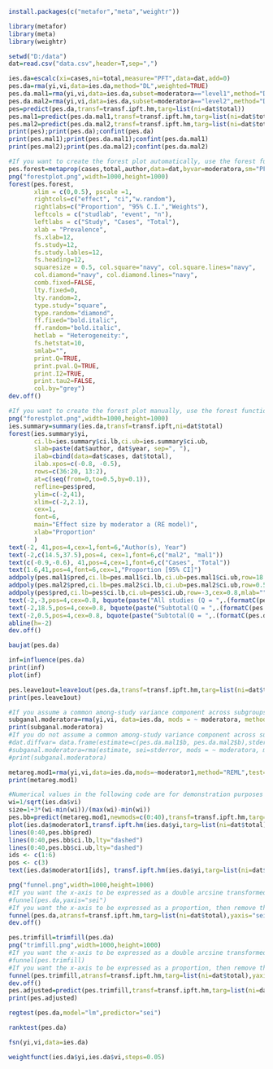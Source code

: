 ```r
install.packages(c("metafor","meta","weightr"))
```
```r
library(metafor)
library(meta)
library(weightr)
```
```r
setwd("D:/data")
dat=read.csv("data.csv",header=T,sep=",")
```
```r
ies.da=escalc(xi=cases,ni=total,measure="PFT",data=dat,add=0)
pes.da=rma(yi,vi,data=ies.da,method="DL",weighted=TRUE) 
pes.da.mal1=rma(yi,vi,data=ies.da,subset=moderatora=="level1",method="DL")
pes.da.mal2=rma(yi,vi,data=ies.da,subset=moderatora=="level2",method="DL")
pes=predict(pes.da,transf=transf.ipft.hm,targ=list(ni=dat$total))
pes.mal1=predict(pes.da.mal1,transf=transf.ipft.hm,targ=list(ni=dat$total))
pes.mal2=predict(pes.da.mal2,transf=transf.ipft.hm,targ=list(ni=dat$total))
print(pes);print(pes.da);confint(pes.da)
print(pes.mal1);print(pes.da.mal1);confint(pes.da.mal1)
print(pes.mal2);print(pes.da.mal2);confint(pes.da.mal2)
```
```r
#If you want to create the forest plot automatically, use the forest function in the meta package. Numerical values in the following code are for demonstration purposes only. You need to respecify these values according to your dataset.
pes.forest=metaprop(cases,total,author,data=dat,byvar=moderatora,sm="PFT",method.tau="DL",incr=0.5,allincr=FALSE,addincr=FALSE,title="")
png("forestplot.png",width=1000,height=1000)
forest(pes.forest,
       xlim = c(0,0.5), pscale =1, 
       rightcols=c("effect", "ci","w.random"),
       rightlabs=c("Proportion", "95% C.I.","Weights"),
       leftcols = c("studlab", "event", "n"), 
       leftlabs = c("Study", "Cases", "Total"),
       xlab = "Prevalence", 
       fs.xlab=12,
       fs.study=12,
       fs.study.lables=12,
       fs.heading=12,
       squaresize = 0.5, col.square="navy", col.square.lines="navy",
       col.diamond="navy", col.diamond.lines="navy",
       comb.fixed=FALSE,
       lty.fixed=0,
       lty.random=2, 
       type.study="square",
       type.random="diamond",
       ff.fixed="bold.italic",
       ff.random="bold.italic",
       hetlab = "Heterogeneity:",
       fs.hetstat=10,
       smlab="",
       print.Q=TRUE,
       print.pval.Q=TRUE,
       print.I2=TRUE,
       print.tau2=FALSE,
       col.by="grey")
dev.off()
```
```r
#If you want to create the forest plot manually, use the forest function in the metafor package. Numerical values in the following code are for demonstration purposes only. You need to respecify these values according to your dataset.
png("forestplot.png",width=1000,height=1000)
ies.summary=summary(ies.da,transf=transf.ipft,ni=dat$total)
forest(ies.summary$yi,
       ci.lb=ies.summary$ci.lb,ci.ub=ies.summary$ci.ub,
       slab=paste(dat$author, dat$year, sep=", "),
       ilab=cbind(data=dat$cases, dat$total),
       ilab.xpos=c(-0.8, -0.5),
       rows=c(36:20, 13:2),
       at=c(seq(from=0,to=0.5,by=0.1)), 
       refline=pes$pred,
       ylim=c(-2,41),
       xlim=c(-2,2.1),
       cex=1,
       font=6,
       main="Effect size by moderator a (RE model)",
       xlab="Proportion"
       )
text(-2, 41,pos=4,cex=1,font=6,"Author(s), Year")
text(-2,c(14.5,37.5),pos=4, cex=1,font=6,c("mal2", "mal1"))
text(c(-0.9,-0.6), 41,pos=4,cex=1,font=6,c("Cases", "Total"))
text(1.6,41,pos=4,font=6,cex=1,"Proportion [95% CI]")
addpoly(pes.mal1$pred,ci.lb=pes.mal1$ci.lb,ci.ub=pes.mal1$ci.ub,row=18.5,cex=0.8,mlab="")
addpoly(pes.mal2$pred,ci.lb=pes.mal2$ci.lb,ci.ub=pes.mal2$ci.ub,row=0.5,cex=0.8,mlab="")
addpoly(pes$pred,ci.lb=pes$ci.lb,ci.ub=pes$ci.ub,row=-3,cex=0.8,mlab="")
text(-2,-3,pos=4,cex=0.8, bquote(paste("All studies (Q = ",.(formatC(pes.da$QE, format="f")), ", df = ", .(pes.da$k - pes.da$p),", p = ", .(formatC(pes.da$QEp, format="f")), "; ", I^2, " = ",.(formatC(pes.da$I2, format="f")), "%",")")))
text(-2,18.5,pos=4,cex=0.8, bquote(paste("Subtotal(Q = ",.(formatC(pes.da.mal1$QE, format="f")), ", df = ", .(pes.da.mal1$k - pes.da.mal1$p),", p = ", .(formatC(pes.da.mal1$QEp, format="f")),"; ", I^2, " = ",.(formatC(pes.da.mal1$I2, format="f")), "%",")")))
text(-2,0.5,pos=4,cex=0.8, bquote(paste("Subtotal(Q = ",.(formatC(pes.da.mal2$QE, format="f")),", df = ", .(pes.da.mal2$k - pes.da.mal2$p), ", p = ", .(formatC(pes.da.mal2$QEp, format="f")), "; ", I^2, " = ",.(formatC(pes.da.mal2$I2, format="f")), "%",")")))
abline(h=-2)
dev.off()
```
```r
baujat(pes.da)
```
```r
inf=influence(pes.da)
print(inf)
plot(inf)
```
```r
pes.leave1out=leave1out(pes.da,transf=transf.ipft.hm,targ=list(ni=dat$total))
print(pes.leave1out)
```
```r
#If you assume a common among-study variance component across subgroups (pool within-group estimates of tau-squared), then remove the "#" sign before the following two lines.
subganal.moderatora=rma(yi,vi, data=ies.da, mods = ~ moderatora, method="DL")
print(subganal.moderatora)
#If you do not assume a common among-study variance component across subgroups (do not pool within-group estimates of tau-squared), then remove the "#" sign before the following three lines. This is the option used by RevMan.
#dat.diffvar= data.frame(estimate=c(pes.da.mal1$b, pes.da.mal2$b),stderror=c(pes.da.mal1$se, pes.da.mal2$se),moderatora = c("mal1","mal2"), tau2=round(c(pes.da.mal1$tau2, pes.da.mal2$tau2),3))
#subganal.moderatora=rma(estimate, sei=stderror, mods = ~ moderatora, method="FE", data=dat.diffvar)
#print(subganal.moderatora)
```
```r
metareg.mod1=rma(yi,vi,data=ies.da,mods=~moderator1,method="REML",test="z")
print(metareg.mod1)
```
```r
#Numerical values in the following code are for demonstration purposes only. You need to respecify these values according to your dataset.
wi=1/sqrt(ies.da$vi)
size=1+3*(wi-min(wi))/(max(wi)-min(wi))
pes.bb=predict(metareg.mod1,newmods=c(0:40),transf=transf.ipft.hm,targ=list(ni=dat$total))
plot(ies.da$moderator1,transf.ipft.hm(ies.da$yi,targ=list(ni=dat$total)),cex=size,pch=20,xlab="Moderator 1", ylab="Proportion",las=1)
lines(0:40,pes.bb$pred)
lines(0:40,pes.bb$ci.lb,lty="dashed")
lines(0:40,pes.bb$ci.ub,lty="dashed")
ids <- c(1:6)
pos <- c(3)
text(ies.da$moderator1[ids], transf.ipft.hm(ies.da$yi,targ=list(ni=dat$total))[ids], ids, cex=0.9, pos=pos)
```
```r
png("funnel.png",width=1000,height=1000)
#If you want the x-axis to be expressed as a double arcsine transformed proportion, then remove the "#" sign before the following line.
#funnel(pes.da,yaxis="sei")
#If you want the x-axis to be expressed as a proportion, then remove the "#" sign before the following line.
funnel(pes.da,atransf=transf.ipft.hm,targ=list(ni=dat$total),yaxis="sei",xlab="Proportion")
dev.off()
```
```r
pes.trimfill=trimfill(pes.da)
png("trimfill.png",width=1000,height=1000)
#If you want the x-axis to be expressed as a double arcsine transformed proportion, then remove the "#" sign before the following line.
#funnel(pes.trimfill)
#If you want the x-axis to be expressed as a proportion, then remove the "#" sign before the following line.
funnel(pes.trimfill,atransf=transf.ipft.hm,targ=list(ni=dat$total),yaxis="sei",xlab="Proportion")
dev.off()
pes.adjusted=predict(pes.trimfill,transf=transf.ipft.hm,targ=list(ni=dat$total))
print(pes.adjusted)
```
```r
regtest(pes.da,model="lm",predictor="sei")
```
```r
ranktest(pes.da)
```
```r
fsn(yi,vi,data=ies.da)
```
```r
weightfunct(ies.da$yi,ies.da$vi,steps=0.05)
```




